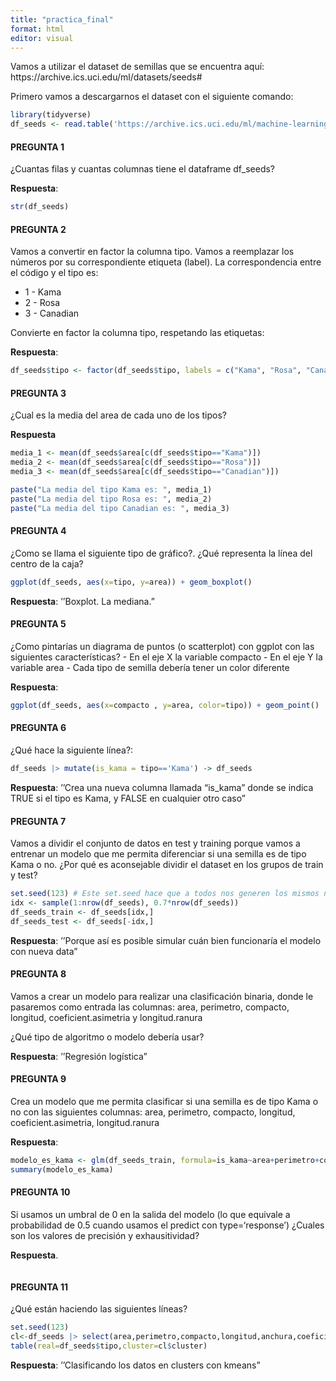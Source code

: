 ---
title: "practica_final"
format: html
editor: visual
---

Vamos a utilizar el dataset de semillas que se encuentra aquí: https://archive.ics.uci.edu/ml/datasets/seeds#

Primero vamos a descargarnos el dataset con el siguiente comando:

```{r}
library(tidyverse)
df_seeds <- read.table('https://archive.ics.uci.edu/ml/machine-learning-databases/00236/seeds_dataset.txt', col.names =c('area','perimetro','compacto','longitud','anchura','coeficient.asimetria','longitud.ranura','tipo'))
```

#### PREGUNTA 1

¿Cuantas filas y cuantas columnas tiene el dataframe df_seeds?

**Respuesta**:

```{r}
str(df_seeds)
```

#### PREGUNTA 2

Vamos a convertir en factor la columna tipo. Vamos a reemplazar los números por su correspondiente etiqueta (label). La correspondencia entre el código y el tipo es:

-   1 - Kama
-   2 - Rosa
-   3 - Canadian

Convierte en factor la columna tipo, respetando las etiquetas:

**Respuesta**:

```{r}
df_seeds$tipo <- factor(df_seeds$tipo, labels = c("Kama", "Rosa", "Canadian"))

```

#### PREGUNTA 3

¿Cual es la media del area de cada uno de los tipos?

**Respuesta**

```{r}
media_1 <- mean(df_seeds$area[c(df_seeds$tipo=="Kama")])
media_2 <- mean(df_seeds$area[c(df_seeds$tipo=="Rosa")])
media_3 <- mean(df_seeds$area[c(df_seeds$tipo=="Canadian")])

paste("La media del tipo Kama es: ", media_1)
paste("La media del tipo Rosa es: ", media_2)
paste("La media del tipo Canadian es: ", media_3)

```

#### PREGUNTA 4

¿Como se llama el siguiente tipo de gráfico?. ¿Qué representa la línea del centro de la caja?

```{r}
ggplot(df_seeds, aes(x=tipo, y=area)) + geom_boxplot()
```

**Respuesta**: ''Boxplot. La mediana."

#### PREGUNTA 5

¿Como pintarías un diagrama de puntos (o scatterplot) con ggplot con las siguientes características? - En el eje X la variable compacto - En el eje Y la variable area - Cada tipo de semilla debería tener un color diferente

**Respuesta**:

```{r}
ggplot(df_seeds, aes(x=compacto , y=area, color=tipo)) + geom_point()
```

#### PREGUNTA 6

¿Qué hace la siguiente línea?:

```{r}
df_seeds |> mutate(is_kama = tipo=='Kama') -> df_seeds
```

**Respuesta**: ''Crea una nueva columna llamada "is_kama" donde se indica TRUE si el tipo es Kama, y FALSE en cualquier otro caso"

#### PREGUNTA 7

Vamos a dividir el conjunto de datos en test y training porque vamos a entrenar un modelo que me permita diferenciar si una semilla es de tipo Kama o no. ¿Por qué es aconsejable dividir el dataset en los grupos de train y test?

```{r}
set.seed(123) # Este set.seed hace que a todos nos generen los mismos número aleatorios
idx <- sample(1:nrow(df_seeds), 0.7*nrow(df_seeds))
df_seeds_train <- df_seeds[idx,]
df_seeds_test <- df_seeds[-idx,]
```

**Respuesta**: ''Porque así es posible simular cuán bien funcionaría el modelo con nueva data"

#### PREGUNTA 8

Vamos a crear un modelo para realizar una clasificación binaria, donde le pasaremos como entrada las columnas: area, perimetro, compacto, longitud, coeficient.asimetria y longitud.ranura

¿Qué tipo de algoritmo o modelo debería usar?

**Respuesta**: ''Regresión logística"

#### PREGUNTA 9

Crea un modelo que me permita clasificar si una semilla es de tipo Kama o no con las siguientes columnas: area, perimetro, compacto, longitud, coeficient.asimetria, longitud.ranura

**Respuesta**:

```{r}
modelo_es_kama <- glm(df_seeds_train, formula=is_kama~area+perimetro+compacto+longitud+coeficient.asimetria+longitud.ranura, family='binomial')
summary(modelo_es_kama)
```

#### PREGUNTA 10

Si usamos un umbral de 0 en la salida del modelo (lo que equivale a probabilidad de 0.5 cuando usamos el predict con type='response') ¿Cuales son los valores de precisión y exhausitividad?

**Respuesta**.

```{r}
```

#### PREGUNTA 11

¿Qué están haciendo las siguientes líneas?

```{r}
set.seed(123)
cl<-df_seeds |> select(area,perimetro,compacto,longitud,anchura,coeficient.asimetria,longitud.ranura) |> kmeans(3)
table(real=df_seeds$tipo,cluster=cl$cluster)
```

**Respuesta**: ''Clasificando los datos en clusters con kmeans"
